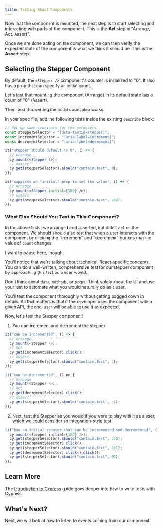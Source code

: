 ```yaml
---
title: Testing React Components
---
```


Now that the component is mounted, the next step is to start selecting and
interacting with parts of the component. This is the **Act** step in "Arrange,
Act, Assert".

Once we are done acting on the component, we can then verify the expected state
of the component is what we think it should be. This is the **Assert** step.

## Selecting the Stepper Component

By default, the `<Stepper />` component's counter is initialized to "0". It also
has a prop that can specify an initial count.

Let's test that mounting the component (Arrange) in its default state has a
count of "0" (Assert).

Then, test that setting the initial count also works.

In your spec file, add the following tests inside the existing `describe` block:

<Tabs>
<TabItem value="Stepper.cy.jsx" active>

```jsx
// Set up some constants for the selectors
const stepperSelector = "[data-testid=stepper]";
const incrementSelector = "[aria-label=increment]";
const decrementSelector = "[aria-label=decrement]";

it("stepper should default to 0", () => {
  // Arrange
  cy.mount(<Stepper />);
  // Assert
  cy.get(stepperSelector).should("contain.text", 0);
});

it('supports an "initial" prop to set the value', () => {
  // Arrange
  cy.mount(<Stepper initial={100} />);
  // Assert
  cy.get(stepperSelector).should("contain.text", 100);
});
```

</TabItem>
</Tabs>

### What Else Should You Test in This Component?

In the above tests, we arranged and asserted, but didn't act on the component.
We should should also test that when a user interacts with the component by
clicking the "increment" and "decrement" buttons that the value of `count`
changes.

I want to pause here, though.

You'll notice that we're talking about technical, React-specific concepts. You
can do a well-written, comprehensive test for our stepper component by
approaching this test as a user would.

Don't think about `data`, `methods`, or `props`. Think solely about the UI and
use your test to automate what you would naturally do as a user.

You'll test the component thoroughly without getting bogged down in details. All
that matters is that if the developer uses the component with a given API, the
end-user will be able to use it as expected.

Now, let's test the Stepper component!

1. You can increment and decrement the stepper

<Tabs>
<TabItem value="Stepper.cy.jsx" active>

```js
it("can be incremented", () => {
  // Arrange
  cy.mount(<Stepper />);
  // Act
  cy.get(incrementSelector).click();
  // Assert
  cy.get(stepperSelector).should("contain.text", 1);
});

it("can be decremented", () => {
  // Arrange
  cy.mount(<Stepper />);
  // Act
  cy.get(decrementSelector).click();
  // Assert
  cy.get(stepperSelector).should("contain.text", -1);
});
```

</TabItem>
</Tabs>

2. Next, test the Stepper as you would if you were to play with it as a user,
   which we could consider an integration-style test.

<!-- <stepper initial="100"></stepper> -->

<Tabs>
<TabItem value="Stepper.cy.jsx" active>

```js
it("has an initial counter that can be incremented and decremented", () => {
  cy.mount(<Stepper initial={100} />);
  cy.get(stepperSelector).should("contain.text", 100);
  cy.get(incrementSelector).click();
  cy.get(stepperSelector).should("contain.text", 101);
  cy.get(decrementSelector).click().click();
  cy.get(stepperSelector).should("contain.text", 99);
});
```

</TabItem>
</Tabs>

## Learn More

The [Introduction to Cypress](/guides/core-concepts/introduction-to-cypress)
guide goes deeper into how to write tests with Cypress.

## What's Next?

Next, we will look at how to listen to events coming from our component.

